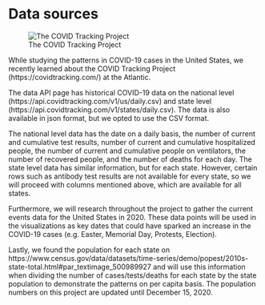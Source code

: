 # Data sources

![The COVID Tracking Project](vis.png)

While studying the patterns in COVID-19 cases in the United States, we recently learned about the COVID Tracking Project (https://covidtracking.com/) at the Atlantic.

The data API page has historical COVID-19 data on the national level (https://api.covidtracking.com/v1/us/daily.csv) and state level (https://api.covidtracking.com/v1/states/daily.csv). The data is also available in json format, but we opted to use the CSV format.

The national level data has the date on a daily basis, the number of current and cumulative test results, number of current and cumulative hospitalized people, the number of current and cumulative people on ventilators, the number of recovered people, and the number of deaths for each day. The state level data has similar information, but for each state. However, certain rows such as antibody test results are not available for every state, so we will proceed with columns mentioned above, which are available for all states.

Furthermore, we will research throughout the project to gather the current events data for the United States in 2020. These data points will be used in the visualizations as key dates that could have sparked an increase in the COVID-19 cases (e.g. Easter, Memorial Day, Protests, Election). 

Lastly, we found the population for each state on https://www.census.gov/data/datasets/time-series/demo/popest/2010s-state-total.html#par_textimage_500989927 and will use this information when dividing the number of cases/tests/deaths for each state by the state population to demonstrate the patterns on per capita basis. The population numbers on this project are updated until December 15, 2020.



